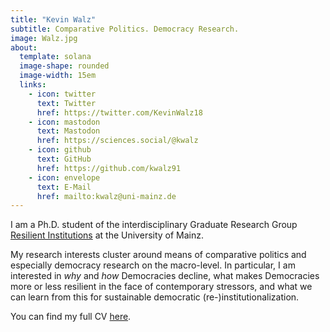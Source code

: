 ```yaml
---
title: "Kevin Walz"
subtitle: Comparative Politics. Democracy Research. 
image: Walz.jpg
about: 
  template: solana
  image-shape: rounded
  image-width: 15em
  links:
    - icon: twitter
      text: Twitter
      href: https://twitter.com/KevinWalz18
    - icon: mastodon
      text: Mastodon
      href: https://sciences.social/@kwalz
    - icon: github
      text: GitHub
      href: https://github.com/kwalz91
    - icon: envelope
      text: E-Mail
      href: mailto:kwalz@uni-mainz.de
---
```


I am a Ph.D. student of the interdisciplinary Graduate Research Group [Resilient Institutions](https://resilient.institutions.uni-mainz.de/) at the University of Mainz.

My research interests cluster around means of comparative politics and especially democracy research on the macro-level. In particular, I am interested in *why* and *how* Democracies decline, what makes Democracies more or less resilient in the face of contemporary stressors, and what we can learn from this for sustainable democratic (re-)institutionalization.

You can find my full CV [here](about.qmd).
